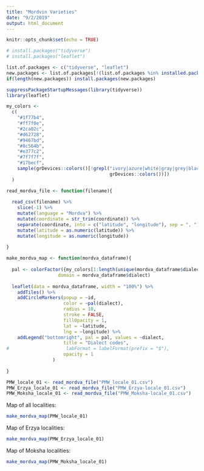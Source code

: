 ```yaml
---
title: "Mordvin Varieties"
date: "9/2/2019"
output: html_document
---
```


```r
knitr::opts_chunk$set(echo = TRUE)
```

```r
# install.packages("tidyverse")
# install.packages("leaflet")

list.of.packages <- c("tidyverse", "leaflet")
new.packages <- list.of.packages[!(list.of.packages %in% installed.packages()[,"Package"])]
if(length(new.packages)) install.packages(new.packages)

suppressPackageStartupMessages(library(tidyverse))
library(leaflet)
```


```r

my_colors <-
  c(
    "#1f77b4",
    "#ff7f0e",
    "#2ca02c",
    "#d62728",
    "#9467bd",
    "#8c564b",
    "#e377c2",
    "#7f7f7f",
    "#17becf",
    sample(grDevices::colors()[!grepl("ivory|azure|white|gray|grey|black|pink|1",
                                      grDevices::colors())])
  )

```

```r
read_mordva_file <- function(filename){
  
  read_csv(filename) %>% 
    slice(-1) %>%
    mutate(language = "Mordva") %>%
    mutate(coordinate = str_trim(coordinate)) %>%
    separate(coordinate, into = c("latitude", "longitude"), sep = ", ") %>%
    mutate(latitude = as.numeric(latitude)) %>%
    mutate(longitude = as.numeric(longitude))
  
}

make_mordva_map <- function(mordva_dataframe){
  
  pal <- colorFactor({my_colors[1:length(unique(mordva_dataframe$dialect))]},
                   domain = mordva_dataframe$dialect)
  
  leaflet(data = mordva_dataframe, width = "100%") %>%
    addTiles() %>%
    addCircleMarkers(popup = ~id,
                     color = ~pal(dialect),
                     radius = 10,
                     stroke = FALSE, 
                     fillOpacity = 1,
                     lat = ~latitude,
                     lng = ~longitude) %>%
    addLegend("bottomright", pal = pal, values = ~dialect,
                     title = "Dialect codes",
#                     labFormat = labelFormat(prefix = "$"),
                     opacity = 1
                 )
  
}

PMW_locale_01 <- read_mordva_file("PMW_locale_01.csv")
PMW_Erzya_locale_01 <- read_mordva_file("PMW_Erzya-locale_01.csv")
PMW_Moksha_locale_01 <- read_mordva_file("PMW_Moksha-locale_01.csv")
```

Map of all localities:

```r
make_mordva_map(PMW_locale_01)
```

Map of Erzya localities:

```r
make_mordva_map(PMW_Erzya_locale_01)
```

Map of Moksha localities:

```r
make_mordva_map(PMW_Moksha_locale_01)
```

